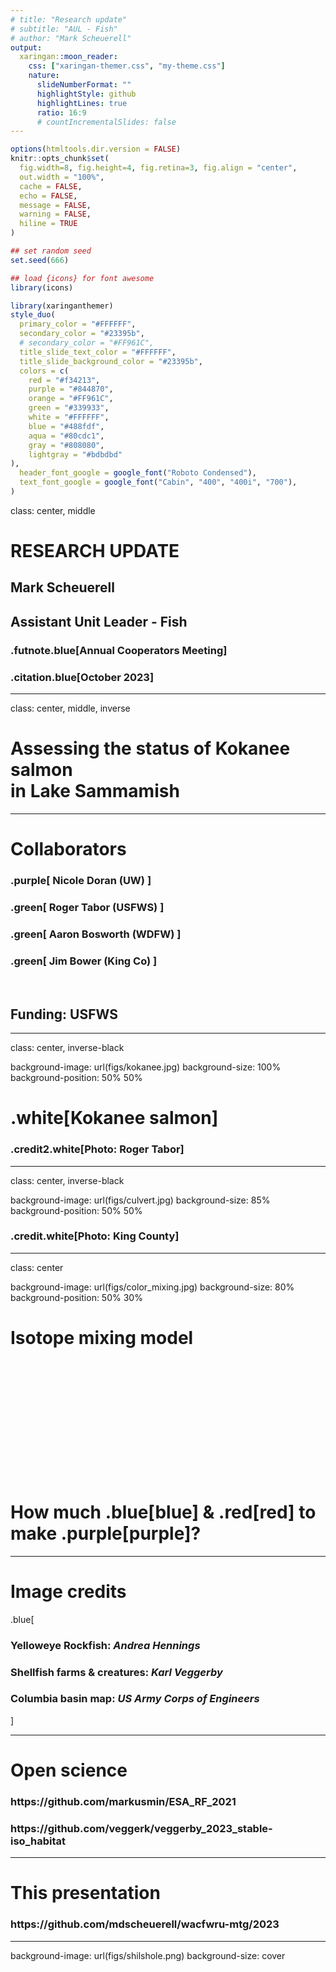 ```yaml
---
# title: "Research update"
# subtitle: "AUL - Fish"
# author: "Mark Scheuerell"
output:
  xaringan::moon_reader:
    css: ["xaringan-themer.css", "my-theme.css"]
    nature:
      slideNumberFormat: ""
      highlightStyle: github
      highlightLines: true
      ratio: 16:9
      # countIncrementalSlides: false
---
```


```r
options(htmltools.dir.version = FALSE)
knitr::opts_chunk$set(
  fig.width=8, fig.height=4, fig.retina=3, fig.align = "center",
  out.width = "100%",
  cache = FALSE,
  echo = FALSE,
  message = FALSE, 
  warning = FALSE,
  hiline = TRUE
)

## set random seed
set.seed(666)

## load {icons} for font awesome
library(icons)
```

```r
library(xaringanthemer)
style_duo(
  primary_color = "#FFFFFF",
  secondary_color = "#23395b",
  # secondary_color = "#FF961C",
  title_slide_text_color = "#FFFFFF",
  title_slide_background_color = "#23395b",
  colors = c(
    red = "#f34213",
    purple = "#844870",
    orange = "#FF961C",
    green = "#339933",
    white = "#FFFFFF",
    blue = "#488fdf",
    aqua = "#80cdc1",
    gray = "#808080",
    lightgray = "#bdbdbd"
),
  header_font_google = google_font("Roboto Condensed"),
  text_font_google = google_font("Cabin", "400", "400i", "700"),
)
```


class: center, middle

# RESEARCH UPDATE

## Mark Scheuerell

## Assistant Unit Leader - Fish

### .futnote.blue[Annual Cooperators Meeting]

### .citation.blue[October 2023]


---

class: center, middle, inverse

# Assessing the status of Kokanee salmon<br>in Lake Sammamish 


---

# Collaborators

### .purple[ Nicole Doran (UW) ]

### .green[ Roger Tabor (USFWS) ]

### .green[ Aaron Bosworth (WDFW) ]

### .green[ Jim Bower (King Co) ]

<br>

## Funding: USFWS


---

class: center, inverse-black

background-image: url(figs/kokanee.jpg)
background-size: 100%
background-position: 50% 50%

# .white[Kokanee salmon]

### .credit2.white[Photo: Roger Tabor]


---

class: center, inverse-black

background-image: url(figs/culvert.jpg)
background-size: 85%
background-position: 50% 50%

### .credit.white[Photo: King County]

---

class: center

background-image: url(figs/color_mixing.jpg)
background-size: 80%
background-position: 50% 30%

# Isotope mixing model

<br><br><br><br><br><br><br><br><br><br><br>

# How much .blue[blue] & .red[red] to make .purple[purple]?


---

# Image credits

.blue[

### Yelloweye Rockfish: *Andrea Hennings*  

### Shellfish farms & creatures: *Karl Veggerby*   

### Columbia basin map: *US Army Corps of Engineers*   

]


---

# Open science

### https://github.com/markusmin/ESA_RF_2021

### https://github.com/veggerk/veggerby_2023_stable-iso_habitat


---

# This presentation

### https://github.com/mdscheuerell/wacfwru-mtg/2023


---

background-image: url(figs/shilshole.png)
background-size: cover


